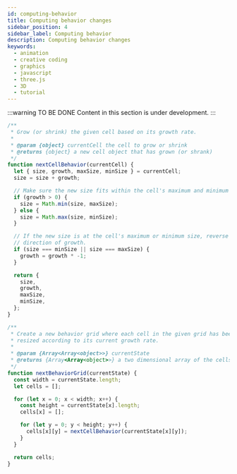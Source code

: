 ```yaml
---
id: computing-behavior
title: Computing behavior changes
sidebar_position: 4
sidebar_label: Computing behavior
description: Computing behavior changes
keywords:
  - animation
  - creative coding
  - graphics
  - javascript
  - three.js
  - 3D
  - tutorial
---
```


:::warning TO BE DONE
Content in this section is under development.
:::

```javascript
/**
 * Grow (or shrink) the given cell based on its growth rate.
 *
 * @param {object} currentCell the cell to grow or shrink
 * @returns {object} a new cell object that has grown (or shrank)
 */
function nextCellBehavior(currentCell) {
  let { size, growth, maxSize, minSize } = currentCell;
  size = size + growth;

  // Make sure the new size fits within the cell's maximum and minimum
  if (growth > 0) {
    size = Math.min(size, maxSize);
  } else {
    size = Math.max(size, minSize);
  }

  // If the new size is at the cell's maximum or minimum size, reverse the
  // direction of growth.
  if (size === minSize || size === maxSize) {
    growth = growth * -1;
  }

  return {
    size,
    growth,
    maxSize,
    minSize,
  };
}
```

```javascript
/**
 * Create a new behavior grid where each cell in the given grid has been
 * resized according to its current growth rate.
 *
 * @param {Array<Array<object>>} currentState
 * @returns {Array<Array<object>>} a two dimensional array of the cells
 */
function nextBehaviorGrid(currentState) {
  const width = currentState.length;
  let cells = [];

  for (let x = 0; x < width; x++) {
    const height = currentState[x].length;
    cells[x] = [];

    for (let y = 0; y < height; y++) {
      cells[x][y] = nextCellBehavior(currentState[x][y]);
    }
  }

  return cells;
}
```
